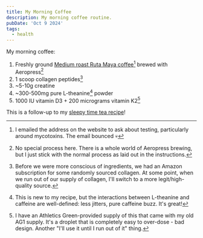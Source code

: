 ```yaml
---
title: My Morning Coffee
description: My morning coffee routine.
pubDate: 'Oct 9 2024'
tags:
  - health
---
```


My morning coffee:

1. Freshly ground [Medium roast Ruta Maya coffee](https://rutamayacoffee.com/)[^1] brewed with Aeropress[^2]
2. 1 scoop collagen peptides[^3]
3. ~5-10g creatine
4. ~300-500mg pure L-theanine[^4] powder
5. 1000 IU vitamin D3 + 200 micrograms vitamin K2[^5]

This is a follow-up to my [sleepy time tea recipe](/sleepy-time-tea)!

[^1]: I emailed the address on the website to ask about testing, particularly around mycotoxins. The email bounced 💀
[^2]: No special process here. There is a whole world of Aeropress brewing, but I just stick with the normal process as laid out in the instructions.
[^3]: Before we were more conscious of ingredients, we had an Amazon subscription for some randomly sourced collagen. At some point, when we run out of our supply of collagen, I'll switch to a more legit/high-quality source.
[^4]: This is new to my recipe, but the interactions between L-theanine and caffeine are well-defined: less jitters, pure caffeine buzz. It's great!
[^5]: I have an Athletics Green-provided supply of this that came with my old AG1 supply. It's a droplet that is completely easy to over-dose - bad design. Another "I'll use it until I run out of it" thing.
